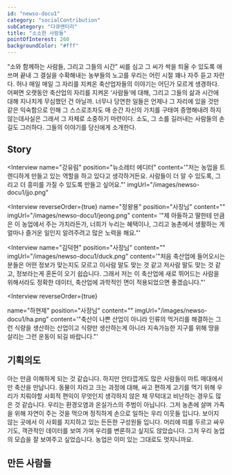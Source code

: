 ```yaml
---
id: "newso-docu1"
category: "socialContribution"
subCategory: "다큐멘터리"
title: "소소한 사람들"
pointOfInterest: 260
backgroundColor: "#fff"
---
```


“소와 함께하는 사람들, 그리고 그들의 시간”
씨를 심고 그 씨가 싹을 틔울 수 있도록 애쓰며 끝내 그 결실을 수확해내는 농부들의 노고를 우리는 어린 시절 꽤나 자주 듣고 자란다. 허나 매일 매일 그 자리를 지켜온 축산업자들의 이야기는 어딘가 모르게 생경하다. 어쩌면 오랫동안 축산업의 자리를 지켜온 ‘사람들’에 대해, 그리고 그들의 삶과 시간에 대해 지나치게 무심했던 건 아닐까.
너무나 당연한 일들은 언제나 그 자리에 있을 것만 같은 익숙함으로 인해 그 스스로조차도 매 순간 자신의 가치를 구태여 증명해내려 하지 않는데사실은 그래서 그 자체로 소중하기 마련이다. 소도, 그 소를 길러내는 사람들의 손길도 그러하다.
그들의 이야기를 당신에게 소개한다.

## Story

<Interview
  name="강유림"
  position="뉴소레터 에디터"
  content='"저는 농업을 트렌디하게 만들고 있는 역할을 하고 있다고 생각하거든요. 사람들이
  더 알 수 있도록, 그리고 더 흥미를 가질 수 있도록 만들고 싶어요."'
  imgUrl="/images/newso-docu1/jjo.png"
>

</Interview>

<Interview
reverseOrder={true}
  name="정왕용"
  position="사장님"
  content=""
  imgUrl="/images/newso-docu1/jeong.png"
  content= '"제 아들하고 딸한테 만큼은 이 농업에서 주는 가치라든가, 너희가 누리는 혜택이나,
  그리고 농촌에서 생활하는 게 얼마나 즐거운 일인지 알려주려고 많은 노력을 해요."'
>

</Interview>

<Interview
  name="김덕현"
  position="사장님"
  content=""
  imgUrl="/images/newso-docu1/duck.png"
  content='"처음 축산업에 들어오시는 분들은 어떤 정보가 맞는지도 모르고 이사람 말도 맞는
  것 같고 저사람 말도 맞는 것 같고, 정보라는게 혼돈이 오기 쉽습니다. 그래서 저는
  이 축산업에 새로 뛰어드는 사람을 위해서라도 정확한 데이터, 축산업에 과학적인
  면이 적용되었으면 좋겠습니다."'
></Interview>
<Interview
reverseOrder={true}

name="하현제"
position="사장님"
content=""
imgUrl="/images/newso-docu1/ha.png"
content='"축산이 나쁜 산업이 아니라 인류의 먹거리를 해결하는 그런 식량을 생산하는
산업이고 식량만 생산하는게 아니라 지속가능한 지구를 위해 땅을 살리는 그런
운동이 되길 바랍니다."'

> </Interview>

## 기획의도

아는 만큼 이해하게 되는 것 같습니다. 하지만 안타깝게도 많은 사람들이 마트
매대에서만 축산을 만납니다. 동물이 자라고 크는 과정에 대해, 싸고 편하게 고기를
먹기 위해 우리가 치뤄야할 사회적 편익이 무엇인지 생각하지 않은 채 무턱대고
비난하는 경우도 많은 것 같습니다. 우리는 환경오염과 온실가스의 주범이
아닙니다. 그저 농촌에 살며 가족을 위해 자연이 주는 것을 먹으며 정직하게 손으로
일하는 우리 이웃들 입니다. 보이지 않는 곳에서 이 사회를 지지하고 있는 든든한
구성원들 입니다. 머리에 띠를 두르고 싸우기도, 객관적인 데이터를 보여 가며
우리를 변론하고 싶지도 않았습니다. 그저 우리 농업의 모습을 잘 보여주고
싶었습니다. 농업은 이미 있는 그대로도 멋지니까요.

## 만든 사람들

<MadeBy />
